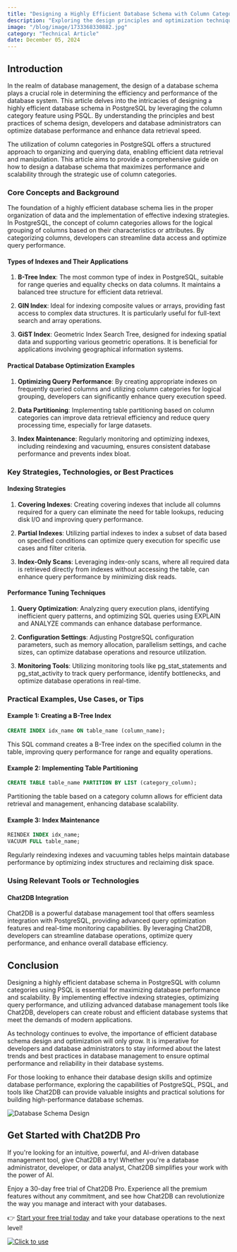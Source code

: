 ```yaml
---
title: "Designing a Highly Efficient Database Schema with Column Category in PostgreSQL using PSQL"
description: "Exploring the design principles and optimization techniques for creating a highly efficient database schema in PostgreSQL with column category using PSQL."
image: "/blog/image/1733368330882.jpg"
category: "Technical Article"
date: December 05, 2024
---
```


## Introduction

In the realm of database management, the design of a database schema plays a crucial role in determining the efficiency and performance of the database system. This article delves into the intricacies of designing a highly efficient database schema in PostgreSQL by leveraging the column category feature using PSQL. By understanding the principles and best practices of schema design, developers and database administrators can optimize database performance and enhance data retrieval speed.

The utilization of column categories in PostgreSQL offers a structured approach to organizing and querying data, enabling efficient data retrieval and manipulation. This article aims to provide a comprehensive guide on how to design a database schema that maximizes performance and scalability through the strategic use of column categories.

### Core Concepts and Background

The foundation of a highly efficient database schema lies in the proper organization of data and the implementation of effective indexing strategies. In PostgreSQL, the concept of column categories allows for the logical grouping of columns based on their characteristics or attributes. By categorizing columns, developers can streamline data access and optimize query performance.

#### Types of Indexes and Their Applications

1. **B-Tree Index**: The most common type of index in PostgreSQL, suitable for range queries and equality checks on data columns. It maintains a balanced tree structure for efficient data retrieval.

2. **GIN Index**: Ideal for indexing composite values or arrays, providing fast access to complex data structures. It is particularly useful for full-text search and array operations.

3. **GiST Index**: Geometric Index Search Tree, designed for indexing spatial data and supporting various geometric operations. It is beneficial for applications involving geographical information systems.

#### Practical Database Optimization Examples

1. **Optimizing Query Performance**: By creating appropriate indexes on frequently queried columns and utilizing column categories for logical grouping, developers can significantly enhance query execution speed.

2. **Data Partitioning**: Implementing table partitioning based on column categories can improve data retrieval efficiency and reduce query processing time, especially for large datasets.

3. **Index Maintenance**: Regularly monitoring and optimizing indexes, including reindexing and vacuuming, ensures consistent database performance and prevents index bloat.

### Key Strategies, Technologies, or Best Practices

#### Indexing Strategies

1. **Covering Indexes**: Creating covering indexes that include all columns required for a query can eliminate the need for table lookups, reducing disk I/O and improving query performance.

2. **Partial Indexes**: Utilizing partial indexes to index a subset of data based on specified conditions can optimize query execution for specific use cases and filter criteria.

3. **Index-Only Scans**: Leveraging index-only scans, where all required data is retrieved directly from indexes without accessing the table, can enhance query performance by minimizing disk reads.

#### Performance Tuning Techniques

1. **Query Optimization**: Analyzing query execution plans, identifying inefficient query patterns, and optimizing SQL queries using EXPLAIN and ANALYZE commands can enhance database performance.

2. **Configuration Settings**: Adjusting PostgreSQL configuration parameters, such as memory allocation, parallelism settings, and cache sizes, can optimize database operations and resource utilization.

3. **Monitoring Tools**: Utilizing monitoring tools like pg_stat_statements and pg_stat_activity to track query performance, identify bottlenecks, and optimize database operations in real-time.

### Practical Examples, Use Cases, or Tips

#### Example 1: Creating a B-Tree Index

```sql
CREATE INDEX idx_name ON table_name (column_name);
```

This SQL command creates a B-Tree index on the specified column in the table, improving query performance for range and equality operations.

#### Example 2: Implementing Table Partitioning

```sql
CREATE TABLE table_name PARTITION BY LIST (category_column);
```

Partitioning the table based on a category column allows for efficient data retrieval and management, enhancing database scalability.

#### Example 3: Index Maintenance

```sql
REINDEX INDEX idx_name;
VACUUM FULL table_name;
```

Regularly reindexing indexes and vacuuming tables helps maintain database performance by optimizing index structures and reclaiming disk space.

### Using Relevant Tools or Technologies

#### Chat2DB Integration

Chat2DB is a powerful database management tool that offers seamless integration with PostgreSQL, providing advanced query optimization features and real-time monitoring capabilities. By leveraging Chat2DB, developers can streamline database operations, optimize query performance, and enhance overall database efficiency.

## Conclusion

Designing a highly efficient database schema in PostgreSQL with column categories using PSQL is essential for maximizing database performance and scalability. By implementing effective indexing strategies, optimizing query performance, and utilizing advanced database management tools like Chat2DB, developers can create robust and efficient database systems that meet the demands of modern applications.

As technology continues to evolve, the importance of efficient database schema design and optimization will only grow. It is imperative for developers and database administrators to stay informed about the latest trends and best practices in database management to ensure optimal performance and reliability in their database systems.

For those looking to enhance their database design skills and optimize database performance, exploring the capabilities of PostgreSQL, PSQL, and tools like Chat2DB can provide valuable insights and practical solutions for building high-performance database schemas.

![Database Schema Design](https://example.com/database-schema-design.png)

## Get Started with Chat2DB Pro

If you're looking for an intuitive, powerful, and AI-driven database management tool, give Chat2DB a try! Whether you're a database administrator, developer, or data analyst, Chat2DB simplifies your work with the power of AI.

Enjoy a 30-day free trial of Chat2DB Pro. Experience all the premium features without any commitment, and see how Chat2DB can revolutionize the way you manage and interact with your databases.

👉 [Start your free trial today](https://chat2db.ai/pricing) and take your database operations to the next level!


[![Click to use](/image/blog/bg/chat2db.jpg)](https://chat2db.ai)

